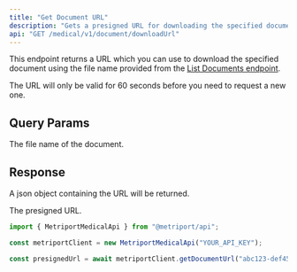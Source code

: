 ```yaml
---
title: "Get Document URL"
description: "Gets a presigned URL for downloading the specified document."
api: "GET /medical/v1/document/downloadUrl"
---
```


This endpoint returns a URL which you can use to download the specified document using the file name provided from the [List Documents endpoint](/medical-api/api-reference/document/list-documents).

<Info>The URL will only be valid for 60 seconds before you need to request a new one.</Info>

## Query Params

<ParamField query="fileName" type="string" required>
  The file name of the document.
</ParamField>

## Response

A json object containing the URL will be returned.

<ResponseField name="url" type="string">
  The presigned URL.
</ResponseField>

<ResponseExample>

```javascript Metriport SDK
import { MetriportMedicalApi } from "@metriport/api";

const metriportClient = new MetriportMedicalApi("YOUR_API_KEY");

const presignedUrl = await metriportClient.getDocumentUrl("abc123-def456");
```

</ResponseExample>
